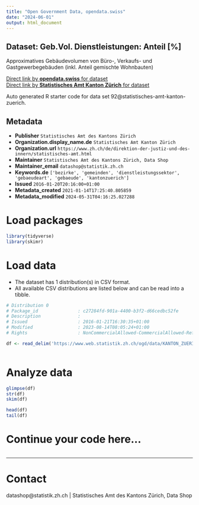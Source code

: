 ```yaml
---
title: "Open Government Data, opendata.swiss"
date: "2024-06-01"
output: html_document
---
```


## Dataset: Geb.Vol. Dienstleistungen: Anteil [%]

Approximatives Gebäudevolumen von Büro-, Verkaufs- und Gastgewerbegebäuden (inkl. Anteil gemischte Wohnbauten)

[Direct link by **opendata.swiss** for dataset](https://opendata.swiss/de/dataset/geb-vol-dienstleistungen-anteil)<br>
[Direct link by **Statistisches Amt Kanton Zürich** for dataset](https://www.zh.ch/de/politik-staat/gemeinden/gemeindeportraet.html)

Auto generated R starter code for data set 92@statistisches-amt-kanton-zuerich.

## Metadata

- **Publisher** `Statistisches Amt des Kantons Zürich`
- **Organization.display_name.de** `Statistisches Amt Kanton Zürich`
- **Organization.url** `https://www.zh.ch/de/direktion-der-justiz-und-des-innern/statistisches-amt.html`
- **Maintainer** `Statistisches Amt des Kantons Zürich, Data Shop`
- **Maintainer_email** `datashop@statistik.zh.ch`
- **Keywords.de** `['bezirke', 'gemeinden', 'dienstleistungssektor', 'gebaeudeart', 'gebaeude', 'kantonzuerich']`
- **Issued** `2016-01-20T20:16:00+01:00`
- **Metadata_created** `2021-01-14T17:25:40.805859`
- **Metadata_modified** `2024-05-31T04:16:25.027288`


# Load packages

```r

library(tidyverse)
library(skimr)

```

# Load data

-   The dataset has 1 distribution(s) in CSV format.
-   All available CSV distributions are listed below and can be read into a tibble.

```r

# Distribution 0
# Package_id               : c27284fd-901a-4400-b3f2-d66cedbc52fe
# Description              : 
# Issued                   : 2016-01-21T16:30:35+01:00
# Modified                 : 2023-08-14T08:05:24+01:00
# Rights                   : NonCommercialAllowed-CommercialAllowed-ReferenceRequired

df <- read_delim('https://www.web.statistik.zh.ch/ogd/data/KANTON_ZUERICH_157.csv')



```

# Analyze data

```r

glimpse(df)
str(df)
skim(df)

head(df)
tail(df)

```

# Continue your code here...

```r

```

------------------------------------------------------------------------

# Contact

datashop@statistik.zh.ch | Statistisches Amt des Kantons Zürich, Data Shop
